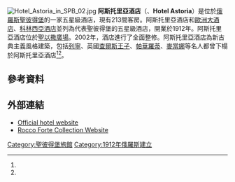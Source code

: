 {{Infobox hotel
| hotel_name         = гости́ница Асто́рия<br/>Hotel Astoria<br/>阿斯托里亞酒店
| logo               = 
| logo_width         = 175px
| logo_caption       = 
| image              = Astoria Hotel SPB.jpg
| caption            = 
| location           = {{RUS}}[[聖彼得堡|聖彼得堡]]
| coordinates        =
| opened_date       = 1912年12月23日

| diamonds           = 
| closing_date       =
| developer          = Palace Hotel Company
| architect          = [[Fyodor_Lidval|Fyodor Lidval]]
| operator           = Rocco Forte Hotels
| owner              = [[Rocco_Forte_Hotels|Rocco Forte Hotels]]
| number_of_restaurants = 2
| number_of_rooms    = 213
| number_of_suites   = 52
| floor_area         = 
| floors             = 
| parking            = 
| website            = [http://www.thehotelastoria.com/ thehotelastoria.com]
| footnotes          =
}}

[[Image:Hotel_Astoria_in_SPB_02.jpg|thumb]]
'''阿斯托里亞酒店'''（'''{{lang-ru|гости́ница Асто́рия}}'''、'''Hotel Astoria'''）是位於[[俄羅斯|俄羅斯]][[聖彼得堡|聖彼得堡]]的一家五星級酒店，現有213間客房。阿斯托里亞酒店和[[歐洲大酒店|歐洲大酒店]]、[[科林西亞酒店|科林西亞酒店]]並列為代表聖彼得堡的五星級酒店，開業於1912年。阿斯托里亞酒店位於[[聖以撒廣場|聖以撒廣場]]。2002年，酒店進行了全面整修。阿斯托里亞酒店為新古典主義風格建築，包括[[列寧|列寧]]、英國[[查爾斯王子|查爾斯王子]]、[[帕華羅蒂|帕華羅蒂]]、[[麥當娜|麥當娜]]等名人都曾下榻於阿斯托里亞酒店<ref name=independent/><ref name=official/>。

== 參考資料 ==
{{Reflist|40em|refs=
<ref name=official>{{cite web|url=http://www.thehotelastoria.com/100th-anniversary/|title=Luxury St Petersburg Hotels - Hotel Astoria - Rocco Forte|publisher=Thehotelastoria.com|accessdate=2 December 2014}}{{dead link|date=2018年1月 |bot=InternetArchiveBot |fix-attempted=yes }}</ref>
<ref name=independent>{{cite web|url=http://www.independent.co.uk/travel/europe/st-petersburgs-hotel-astoria-if-these-grand-old-walls-could-talk-8429903.html|title=St Petersburg's Hotel Astoria: If these grand old walls could talk...|work=The Independent|accessdate=2 December 2014}}</ref>
}}
==外部連結==
{{commons category|Hotel Astoria (Saint Petersburg)}}
*[https://www.roccofortehotels.com/hotels-and-resorts/hotel-astoria/ Official hotel website] {{Wayback|url=https://www.roccofortehotels.com/hotels-and-resorts/hotel-astoria/ |date=20160121143801 }}
*[https://web.archive.org/web/20071026081829/http://www.roccofortecollection.com/ Rocco Forte Collection Website]
{{coord|59.933|30.309|region:RU-SPE_type:landmark|display=title}}
[[Category:聖彼得堡旅館|Category:聖彼得堡旅館]]
[[Category:1912年俄羅斯建立|Category:1912年俄羅斯建立]]